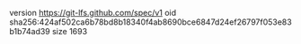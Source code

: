version https://git-lfs.github.com/spec/v1
oid sha256:424af502ca6b78bd8b18340f4ab8690bce6847d24ef26797f053e83b1b74ad39
size 1693
